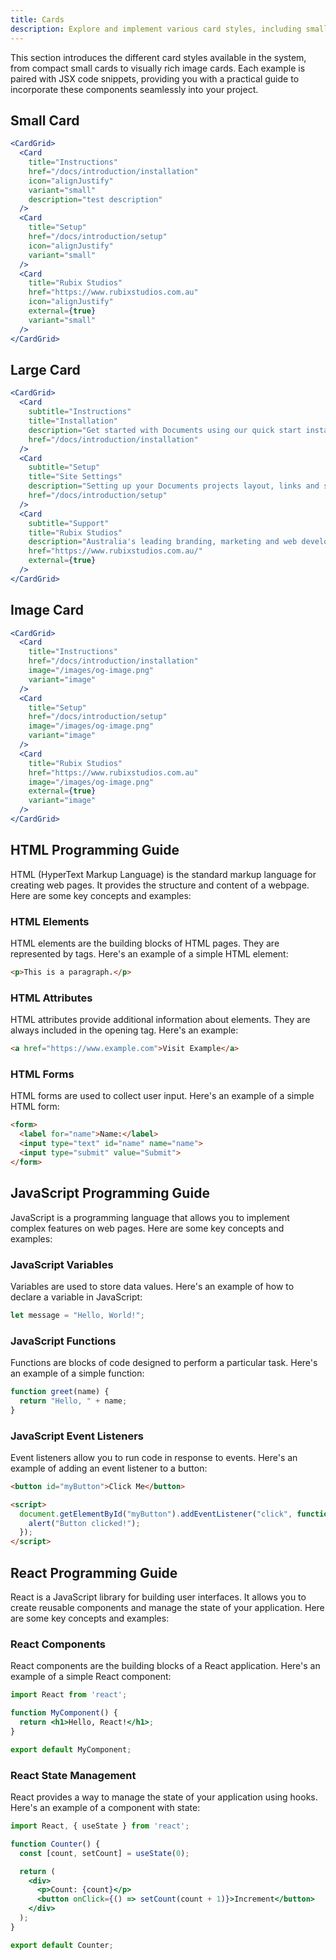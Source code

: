 ```yaml
---
title: Cards
description: Explore and implement various card styles, including small, large and image cards.
---
```


This section introduces the different card styles available in the system, from compact small cards to visually rich image cards. Each example is paired with JSX code snippets, providing you with a practical guide to incorporate these components seamlessly into your project.

## Small Card

<CardGrid>
  <Card
    title="Instructions"
    href="/docs/introduction/installation"
    icon="alignJustify"
    variant="small"
    description="test description"
  />
  <Card
    title="Setup"
    href="/docs/introduction/setup"
    icon="alignJustify"
    variant="small"
  />
  <Card
    title="Rubix Studios"
    href="https://www.rubixstudios.com.au"
    icon="alignJustify"
    external={true}
    variant="small"
  />
</CardGrid>

```jsx
<CardGrid>
  <Card
    title="Instructions"
    href="/docs/introduction/installation"
    icon="alignJustify"
    variant="small"
    description="test description"
  />
  <Card
    title="Setup"
    href="/docs/introduction/setup"
    icon="alignJustify"
    variant="small"
  />
  <Card
    title="Rubix Studios"
    href="https://www.rubixstudios.com.au"
    icon="alignJustify"
    external={true}
    variant="small"
  />
</CardGrid>
```

## Large Card

<CardGrid>
  <Card
    subtitle="Instructions"
    title="Installation"
    description="Get started with Documents using our quick start installation guide to get your project started."
    href="/docs/introduction/installation"
  />
  <Card
    subtitle="Setup"
    title="Site Settings"
    description="Setting up your Documents projects layout, links and search engine optimisation."
    href="/docs/introduction/setup"
  />
  <Card
    subtitle="Support"
    title="Rubix Studios"
    description="Australia's leading branding, marketing and web development company."
    href="https://www.rubixstudios.com.au/"
    external={true}
  />
</CardGrid>

```jsx
<CardGrid>
  <Card
    subtitle="Instructions"
    title="Installation"
    description="Get started with Documents using our quick start installation guide to get your project started."
    href="/docs/introduction/installation"
  />
  <Card
    subtitle="Setup"
    title="Site Settings"
    description="Setting up your Documents projects layout, links and search engine optimisation."
    href="/docs/introduction/setup"
  />
  <Card
    subtitle="Support"
    title="Rubix Studios"
    description="Australia's leading branding, marketing and web development company."
    href="https://www.rubixstudios.com.au/"
    external={true}
  />
</CardGrid>
```

## Image Card

<CardGrid>
  <Card
    title="Instructions"
    href="/docs/introduction/installation"
    image="/images/og-image.png"
    variant="image"
  />
  <Card
    title="Setup"
    href="/docs/introduction/setup"
    image="/images/og-image.png"
    variant="image"
  />
  <Card
    title="Rubix Studios"
    href="https://www.rubixstudios.com.au"
    image="/images/og-image.png"
    external={true}
    variant="image"
  />
</CardGrid>

```jsx
<CardGrid>
  <Card
    title="Instructions"
    href="/docs/introduction/installation"
    image="/images/og-image.png"
    variant="image"
  />
  <Card
    title="Setup"
    href="/docs/introduction/setup"
    image="/images/og-image.png"
    variant="image"
  />
  <Card
    title="Rubix Studios"
    href="https://www.rubixstudios.com.au"
    image="/images/og-image.png"
    external={true}
    variant="image"
  />
</CardGrid>
```

## HTML Programming Guide

HTML (HyperText Markup Language) is the standard markup language for creating web pages. It provides the structure and content of a webpage. Here are some key concepts and examples:

### HTML Elements

HTML elements are the building blocks of HTML pages. They are represented by tags. Here's an example of a simple HTML element:

```html
<p>This is a paragraph.</p>
```

### HTML Attributes

HTML attributes provide additional information about elements. They are always included in the opening tag. Here's an example:

```html
<a href="https://www.example.com">Visit Example</a>
```

### HTML Forms

HTML forms are used to collect user input. Here's an example of a simple HTML form:

```html
<form>
  <label for="name">Name:</label>
  <input type="text" id="name" name="name">
  <input type="submit" value="Submit">
</form>
```

## JavaScript Programming Guide

JavaScript is a programming language that allows you to implement complex features on web pages. Here are some key concepts and examples:

### JavaScript Variables

Variables are used to store data values. Here's an example of how to declare a variable in JavaScript:

```javascript
let message = "Hello, World!";
```

### JavaScript Functions

Functions are blocks of code designed to perform a particular task. Here's an example of a simple function:

```javascript
function greet(name) {
  return "Hello, " + name;
}
```

### JavaScript Event Listeners

Event listeners allow you to run code in response to events. Here's an example of adding an event listener to a button:

```html
<button id="myButton">Click Me</button>

<script>
  document.getElementById("myButton").addEventListener("click", function() {
    alert("Button clicked!");
  });
</script>
```

## React Programming Guide

React is a JavaScript library for building user interfaces. It allows you to create reusable components and manage the state of your application. Here are some key concepts and examples:

### React Components

React components are the building blocks of a React application. Here's an example of a simple React component:

```jsx
import React from 'react';

function MyComponent() {
  return <h1>Hello, React!</h1>;
}

export default MyComponent;
```

### React State Management

React provides a way to manage the state of your application using hooks. Here's an example of a component with state:

```jsx
import React, { useState } from 'react';

function Counter() {
  const [count, setCount] = useState(0);

  return (
    <div>
      <p>Count: {count}</p>
      <button onClick={() => setCount(count + 1)}>Increment</button>
    </div>
  );
}

export default Counter;
```

